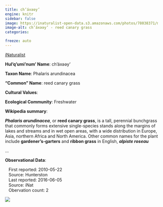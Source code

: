 ```yaml
---
title: ch’áxəәy’
engine: knitr
sidebar: false
image: https://inaturalist-open-data.s3.amazonaws.com/photos/78038371/medium.jpg
image-alt: ch’áxəәy’ - reed canary grass
categories:

freeze: auto
---
```


<div role="img" class="imerss-photo" style="background-image: url(https://inaturalist-open-data.s3.amazonaws.com/photos/78038371/medium.jpg)" 
 alt="ch’áxəәy’ - reed canary grass">
 <a href="https://www.inaturalist.org/taxa/63337" target="_blank" class="taxonDisplay-iNat-extern">iNaturalist<span class="external-link"></span></a>
</div>

**Hul'q'umi'num' Name**: ch’áxəәy’



**Taxon Name**: Phalaris arundinacea

**"Common" Name**: reed canary grass

**Cultural Values**:

:::{layout-nrow=1}

:::

**Ecological Community**: Freshwater

**Wikipedia summary**:
<p class="mw-empty-elt"><p><i><b>Phalaris arundinacea</b></i>, or <b>reed canary grass</b>, is a tall, perennial bunchgrass that commonly forms extensive single-species stands along the margins of lakes and streams and in wet open areas, with a wide distribution in Europe, Asia, northern Africa and North America. Other common names for the plant include <b>gardener's-garters</b> and <b>ribbon grass</b> in English, <i><b>alpiste roseau</b></i></p>...

**Observational Data**:

|    First reported: 2010-05-22

|    Source: Hunterston

|    Last reported: 2016-06-05

|    Source: iNat

|    Obervation count: 2

![](community_dist.png)

